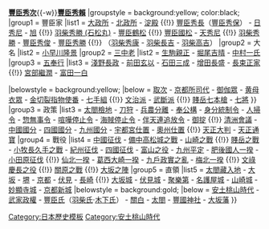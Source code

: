 <onlyinclude>{{Navbox
|name   = 豐臣政權
|state  = collapsed
|titlestyle = background:gold;
|title  = [[豐臣政權]]
|image  = [[FILE:Taiko Giri.svg|100px|太閤桐]]<br />[[File:Goshichi no kiri.svg|100px|五七桐]]
|abovestyle = background:gold; color:black;
|above  = '''[[豐臣秀吉]]'''{{-w}}'''[[豐臣秀次]]'''{{-w}}'''[[豐臣秀賴]]'''
|groupstyle = background:yellow; color:black;
|group1 = 豐臣家
|list1  = [[大政所]] - [[高台院|北政所]] - [[淀殿]] {{!}} [[豐臣秀長]]（[[豐臣秀保]]） - [[日秀尼]] - [[朝日姬|旭]] {{!}} [[羽柴秀勝 (石松丸)]] - [[豐臣鶴松]] {{!}} [[豐臣國松]] - [[天秀尼]] {{!}} [[羽柴秀勝]] - [[小早川秀秋|豐臣秀俊]] - [[豐臣秀勝]] {{!}} （[[結城秀康|羽柴秀康]] - [[池田長吉|羽柴長吉]] - [[藤堂高吉|羽柴高吉]]）
|group2 = 大名
|list2  = {{Navbox|child
|abovestyle = background:yellow; color:black;
|above  = [[:Category:織豐政權大名|織豐政權大名]]
|groupstyle = background:yellow; color:black;
|group1 = [[五大老]]
|list1  = [[德川家康]] - [[前田利家]]（[[前田利長|利長]]） - [[宇喜多秀家]] - [[上杉景勝]] - [[毛利輝元]] {{!}} [[小早川隆景]]
|group2 = [[三中老]]
|list2  = [[生駒親正]] - [[堀尾吉晴]] - [[中村一氏]]
|group3 = [[五奉行]]
|list3  = [[淺野長政]] - [[前田玄以]] - [[石田三成]] - [[增田長盛]] - [[長束正家]] {{!}} [[宮部繼潤]] - [[富田一白]]

|belowstyle = background:yellow;
|below  = [[取次 (豐臣政權)|取次]] - [[京都所司代]] - [[御伽眾]] - [[黄母衣眾]] - [[金切裂指物使番]] - [[七手組]] {{!}} [[文治派]] - [[武斷派]] {{!}} [[賤岳七本槍]] - [[七將]]
}}
|group3 = 政策
|list3  = [[太閤檢地]] - [[刀狩]] - [[兵農分離]] - [[奉公構]] - [[身分統制令]] - [[人掃令]] - [[惣無事令]] - [[喧嘩停止令]] - [[海賊停止令]] - [[伴天連追放令]] - [[御掟]] {{!}} [[清洲會議]] - [[中國國分]] - [[四國國分]] - [[九州國分]] - [[宇都宮仕置]] - [[奧州仕置]] {{!}} [[天正大判]] - [[天正通寶]]
|group4 = 戰役
|list4  = [[中國征伐]] - [[備中高松城之戰]] - [[山崎之戰]] {{!}} [[賤岳之戰]] - [[小牧長久手之戰]] - [[紀州征伐]] - [[四國征伐]] - [[富山之役]] - [[九州平定]] - [[肥後國人一揆]] - [[小田原征伐]] {{!}} [[仙北一揆]] - [[葛西大崎一揆]] - [[九戶政實之亂]] - [[梅北一揆]] {{!}} [[萬曆朝鮮之役|文祿慶長之役]] {{!}} [[關原之戰]] {{!}} [[大坂之役|大坂之陣]]
|group5 = 直領
|list5  = [[藏入地|太閤藏入地]] - [[大阪市|大坂]] - [[堺]] - [[京都]] - [[伏見]] - [[長崎市|長崎]] {{!}} [[大阪城|大坂城]] - [[伏見城]] - [[聚樂第]] - [[名護屋城]] - [[山崎城 (山城國)|山崎城]] - [[二條城|妙顯寺城]] - [[京都新城]]
|belowstyle = background:gold;
|below  = [[安土桃山時代]] - [[武家政權]] - [[豐臣氏]]（[[羽柴氏]]‧[[木下氏]]） - [[關白]] - [[太閤]] - [[豐國神社]] - [[大坂藩]]
}}</onlyinclude>

[[Category:日本歷史模板]]
[[Category:安土桃山時代]]